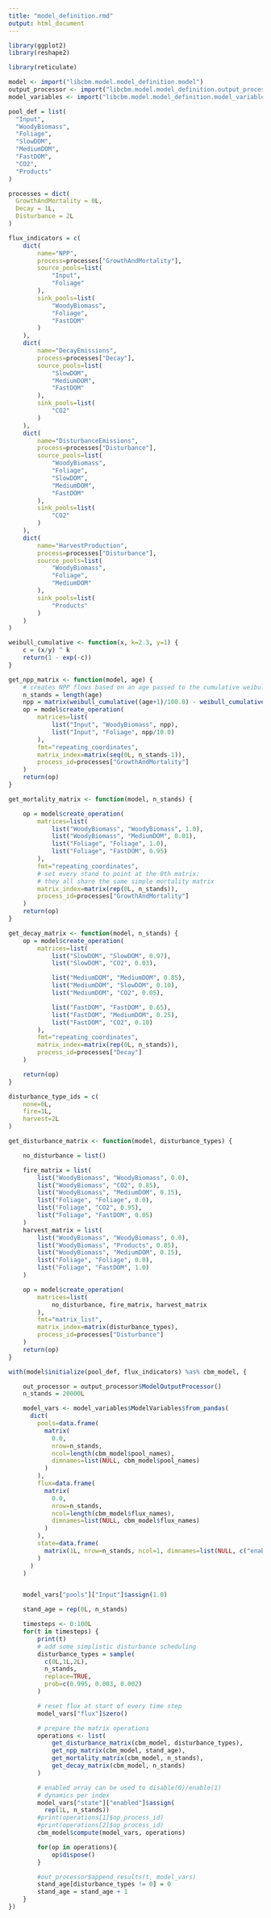 ```yaml
---
title: "model_definition.rmd"
output: html_document
---
```


``` r
library(ggplot2)
library(reshape2)

library(reticulate)

model <- import("libcbm.model.model_definition.model")
output_processor <- import("libcbm.model.model_definition.output_processor")
model_variables <- import("libcbm.model.model_definition.model_variables")
```

``` r
pool_def = list(
  "Input",
  "WoodyBiomass",
  "Foliage",
  "SlowDOM",
  "MediumDOM",
  "FastDOM",
  "CO2",
  "Products"
)
```

``` r
processes = dict(
  GrowthAndMortality = 0L,
  Decay = 1L,
  Disturbance = 2L
)
```

``` r
flux_indicators = c(
    dict(
        name="NPP",
        process=processes["GrowthAndMortality"],
        source_pools=list(
            "Input",
            "Foliage"
        ),
        sink_pools=list(
            "WoodyBiomass",
            "Foliage",
            "FastDOM"
        )
    ),
    dict(
        name="DecayEmissions",
        process=processes["Decay"],
        source_pools=list(
            "SlowDOM",
            "MediumDOM",
            "FastDOM"
        ),
        sink_pools=list(
            "CO2"
        )
    ),
    dict(
        name="DisturbanceEmissions",
        process=processes["Disturbance"],
        source_pools=list(
            "WoodyBiomass",
            "Foliage",
            "SlowDOM",
            "MediumDOM",
            "FastDOM"
        ),
        sink_pools=list(
            "CO2"
        )
    ),
    dict(
        name="HarvestProduction",
        process=processes["Disturbance"],
        source_pools=list(
            "WoodyBiomass",
            "Foliage",
            "MediumDOM"
        ),
        sink_pools=list(
            "Products"
        )
    )
)
```

``` r
weibull_cumulative <- function(x, k=2.3, y=1) {
    c = (x/y) ^ k
    return(1 - exp(-c))
}

get_npp_matrix <- function(model, age) {
    # creates NPP flows based on an age passed to the cumulative weibull distribution
    n_stands = length(age)
    npp = matrix(weibull_cumulative((age+1)/100.0) - weibull_cumulative(age/100.0))
    op = model$create_operation(
        matrices=list(
            list("Input", "WoodyBiomass", npp),
            list("Input", "Foliage", npp/10.0)
        ),
        fmt="repeating_coordinates",
        matrix_index=matrix(seq(0L, n_stands-1)),
        process_id=processes["GrowthAndMortality"]
    )
    return(op)
}
```

``` r

get_mortality_matrix <- function(model, n_stands) {

    op = model$create_operation(
        matrices=list(
            list("WoodyBiomass", "WoodyBiomass", 1.0),
            list("WoodyBiomass", "MediumDOM", 0.01),
            list("Foliage", "Foliage", 1.0),
            list("Foliage", "FastDOM", 0.95)
        ),
        fmt="repeating_coordinates",
        # set every stand to point at the 0th matrix:
        # they all share the same simple mortality matrix
        matrix_index=matrix(rep(0L, n_stands)),
        process_id=processes["GrowthAndMortality"]
    )
    return(op)
}
```

``` r
get_decay_matrix <- function(model, n_stands) {
    op = model$create_operation(
        matrices=list(
            list("SlowDOM", "SlowDOM", 0.97),
            list("SlowDOM", "CO2", 0.03),

            list("MediumDOM", "MediumDOM", 0.85),
            list("MediumDOM", "SlowDOM", 0.10),
            list("MediumDOM", "CO2", 0.05),

            list("FastDOM", "FastDOM", 0.65),
            list("FastDOM", "MediumDOM", 0.25),
            list("FastDOM", "CO2", 0.10)
        ),
        fmt="repeating_coordinates",
        matrix_index=matrix(rep(0L, n_stands)),
        process_id=processes["Decay"]
    )

    return(op)
}
```

``` r
disturbance_type_ids = c(
    none=0L,
    fire=1L,
    harvest=2L
)

get_disturbance_matrix <- function(model, disturbance_types) {

    no_disturbance = list()

    fire_matrix = list(
        list("WoodyBiomass", "WoodyBiomass", 0.0),
        list("WoodyBiomass", "CO2", 0.85),
        list("WoodyBiomass", "MediumDOM", 0.15),
        list("Foliage", "Foliage", 0.0),
        list("Foliage", "CO2", 0.95),
        list("Foliage", "FastDOM", 0.05)
    )
    harvest_matrix = list(
        list("WoodyBiomass", "WoodyBiomass", 0.0),
        list("WoodyBiomass", "Products", 0.85),
        list("WoodyBiomass", "MediumDOM", 0.15),
        list("Foliage", "Foliage", 0.0),
        list("Foliage", "FastDOM", 1.0)
    )

    op = model$create_operation(
        matrices=list(
            no_disturbance, fire_matrix, harvest_matrix
        ),
        fmt="matrix_list",
        matrix_index=matrix(disturbance_types),
        process_id=processes["Disturbance"]
    )
    return(op)
}

```

``` r

with(model$initialize(pool_def, flux_indicators) %as% cbm_model, {

    out_processor = output_processor$ModelOutputProcessor()
    n_stands = 20000L

    model_vars <- model_variables$ModelVariables$from_pandas(
      dict(
        pools=data.frame(
          matrix(
            0.0,
            nrow=n_stands,
            ncol=length(cbm_model$pool_names),
            dimnames=list(NULL, cbm_model$pool_names)
          )
        ),
        flux=data.frame(
          matrix(
            0.0,
            nrow=n_stands,
            ncol=length(cbm_model$flux_names),
            dimnames=list(NULL, cbm_model$flux_names)
          )
        ),
        state=data.frame(
          matrix(1L, nrow=n_stands, ncol=1, dimnames=list(NULL, c("enabled")))
        )
      )
    )


    model_vars["pools"]["Input"]$assign(1.0)

    stand_age = rep(0L, n_stands)

    timesteps <- 0:100L
    for(t in timesteps) {
        print(t)
        # add some simplistic disturbance scheduling
        disturbance_types = sample(
          c(0L,1L,2L),
          n_stands,
          replace=TRUE,
          prob=c(0.995, 0.003, 0.002)
        )

        # reset flux at start of every time step
        model_vars["flux"]$zero()

        # prepare the matrix operations
        operations <- list(
            get_disturbance_matrix(cbm_model, disturbance_types),
            get_npp_matrix(cbm_model, stand_age),
            get_mortality_matrix(cbm_model, n_stands),
            get_decay_matrix(cbm_model, n_stands)
        )

        # enabled array can be used to disable(0)/enable(1)
        # dynamics per index
        model_vars["state"]["enabled"]$assign(
          rep(1L, n_stands))
        #print(operations[1]$op_process_id)
        #print(operations[2]$op_process_id)
        cbm_model$compute(model_vars, operations)

        for(op in operations){
            op$dispose()
        }

        #out_processor$append_results(t, model_vars)
        stand_age[disturbance_types != 0] = 0
        stand_age = stand_age + 1
    }
})
```
